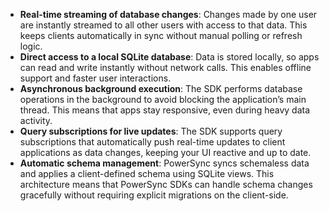 * **Real-time streaming of database changes**: Changes made by one user are instantly streamed to all other users with access to that data. This keeps clients automatically in sync without manual polling or refresh logic.
* **Direct access to a local SQLite database**: Data is stored locally, so apps can read and write instantly without network calls. This enables offline support and faster user interactions.
* **Asynchronous background execution**: The SDK performs database operations in the background to avoid blocking the application’s main thread. This means that apps stay responsive, even during heavy data activity.
* **Query subscriptions for live updates**: The SDK supports query subscriptions that automatically push real-time updates to client applications as data changes, keeping your UI reactive and up to date. 
* **Automatic schema management**: PowerSync syncs schemaless data and applies a client-defined schema using SQLite views. This architecture means that PowerSync SDKs can handle schema changes gracefully without requiring explicit migrations on the client-side.